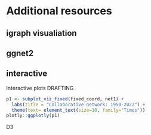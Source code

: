 # Additional resources

## igraph visualiation

## ggnet2

## interactive

Interactive plots DRAFTING
```r
p1 <- subplot_viz_fixed(fixed_coord, net1) + 
  labs(title = "Collaborative network: 1950-2022") +
  theme(text= element_text(size=10, family="Times")) 
plotly::ggplotly(p1)
```

D3